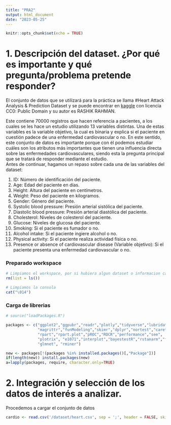 ```yaml
---
title: "PRA2"
output: html_document
date: "2023-05-25"
---
```


```r
knitr::opts_chunk$set(echo = TRUE)
```

\pagebreak

# 1. Descripción del dataset. ¿Por qué es importante y qué pregunta/problema pretende responder?

El conjunto de datos que se utilizará para la práctica se llama #Heart Attack Analysis & Prediction Dataset y se puede encontrar en [kaggle](https://www.kaggle.com/datasets/rashikrahmanpritom/heart-attack-analysis-prediction-dataset) con licencia CC0: Public Domain y su autor es RASHIK RAHMAN.

Este contiene 70000 registros que hacen referencia a pacientes, a los cuales se les hace un estudio utilizando 13 variables distintas. Una de estas variables es la variable objetivo, la cual es binaria y explica si el paciente en cuestión padece de una enfermedad cardiovascular o no. En este sentido, este conjunto de datos es importante porque con él podemos estudiar cuáles son los atributos más importantes que tienen una influencia directa sobre las enfermedades cardiovasculares, siendo esta la pregunta principal que se tratará de responder mediante el estudio.\
Antes de continuar, hagamos un repaso sobre cada una de las variables del dataset:

1.  ID: Número de identificación del paciente.
2.  Age: Edad del paciente en días.
3.  Height: Altura del paciente en centímetros.
4.  Weight: Peso del paciente en kilogramos.
5.  Gender: Género del paciente.
6.  Systolic blood pressure: Presión arterial sistólica del paciente.
7.  Diastolic blood pressure: Presión arterial diastólica del paciente.
8.  Cholesterol: Niveles de colesterol del paciente.
9.  Glucose: Niveles de glucosa del paciente.
10. Smoking: Si el paciente es fumador o no.
11. Alcohol intake: Si el paciente ingiere alcohol o no.
12. Physical activity: Si el paciente realiza actividad física o no.
13. Presence or absence of cardiovascular disease (Variable objetivo): Si el paciente presenta una enfermedad cardiovascular o no.

\pagebreak

### Preparado workspace

```r
# Limpiamos el workspace, por si hubiera algun dataset o informacion cargada
rm(list = ls())

# Limpiamos la consola
cat("\014")
```

\pagebreak

### Carga de librerias

```r
# source("loadPackages.R")

packages <- c("ggplot2","ggpubr","readr","plotly","tidyverse","lubridate",
              "magrittr","funModeling","skimr","dplyr","nortest","caret",
              "rpart","rpart.plot","pROC","ROCR","performance","see",
              "plotrix", "e1071","interplot","bayestestR","rstanarm","fBasics",
              "glmnet", "rminer")

new <- packages[!(packages %in% installed.packages()[,"Package"])]
if(length(new)) install.packages(new)
a=lapply(packages, require, character.only=TRUE)
```

\pagebreak

# 2. Integración y selección de los datos de interés a analizar.

Procedemos a cargar el conjunto de datos

```r
cardio <- read.csv('/dataset/heart.csv', sep = ';', header = FALSE, skip = 1)
```

